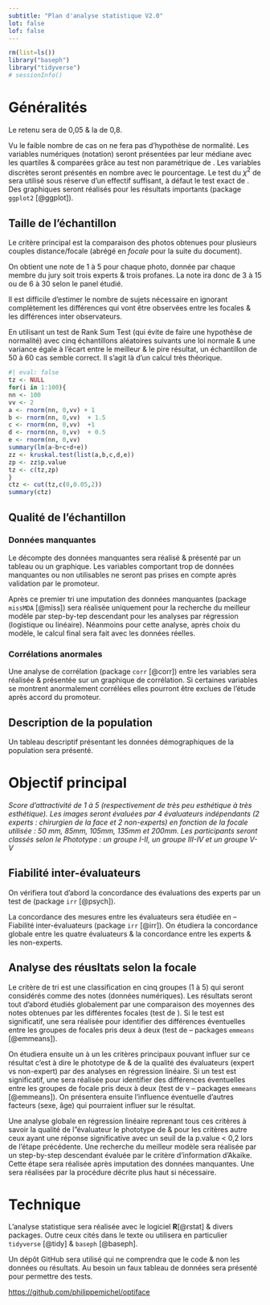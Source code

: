 ```yaml
---
subtitle: "Plan d'analyse statistique V2.0"
lot: false
lof: false
---
```


```r
rm(list=ls())
library("baseph")
library("tidyverse")
# sessionInfo()
```

# Généralités

Le \gls{alpha} retenu sera de 0,05 & la \gls{puissance} de 0,8.

Vu le faible nombre de cas on ne fera pas d'hypothèse de normalité. Les variables numériques (notation) seront présentées par leur médiane avec les quartiles & comparées grâce au test non paramétrique de \textsc{Wilcoxon}. Les variables discrètes seront présentés en nombre avec le pourcentage. Le test du $\chi^2$ de \textsc{Spearman} sera utilisé sous réserve d'un effectif suffisant, à défaut le test exact de \textsc{Fischer}. Des graphiques seront réalisés pour les résultats importants (package `ggplot2` [@ggplot]).



## Taille de l'échantillon

Le critère principal est la comparaison des photos obtenues pour plusieurs couples distance/focale (abrégé en *focale* pour la suite du document).

On obtient une note de 1 à 5 pour chaque photo, donnée par chaque membre du jury soit trois experts & trois profanes. La note ira donc de 3 à 15 ou de 6 à 30 selon le panel étudié. 

Il est difficile d'estimer le nombre de sujets nécessaire en ignorant complètement les différences qui vont être observées entre les focales & les différences inter observateurs. 

En utilisant un test de \gls{kruskal} Rank Sum Test (qui évite de faire une hypothèse de normalité) avec cinq échantillons aléatoires suivants une loi normale & une variance égale à l’écart entre le meilleur & le pire résultat, un échantillon de 50 à 60 cas semble correct. Il s'agit là d'un calcul très théorique.

```r
#| eval: false
tz <- NULL
for(i in 1:100){
nn <- 100
vv <- 2
a <- rnorm(nn, 0,vv) + 1
b <- rnorm(nn, 0,vv)  + 1.5
c <- rnorm(nn, 0,vv)  +1
d <- rnorm(nn, 0,vv)  + 0.5
e <- rnorm(nn, 0,vv)  
summary(lm(a~b+c+d+e))
zz <- kruskal.test(list(a,b,c,d,e))
zp <- zz$p.value
tz <- c(tz,zp)
}
ctz <- cut(tz,c(0,0.05,2))
summary(ctz)
```

## Qualité de l'échantillon

### Données manquantes

Le décompte des données manquantes sera réalisé & présenté par un tableau ou un graphique. Les variables comportant trop de données manquantes ou non utilisables ne seront pas prises en compte après validation par le promoteur.

Après ce premier tri une imputation des données manquantes (package `missMDA` [@miss]) sera réalisée uniquement pour la recherche du meilleur modèle par step-by-tep descendant pour les analyses par régression (logistique ou linéaire). Néanmoins pour cette analyse, après choix du modèle, le calcul final sera fait avec les données réelles. 

### Corrélations anormales

Une analyse de corrélation (package `corr` [@corr]) entre les variables sera réalisée & présentée sur un graphique de corrélation. Si certaines variables se montrent anormalement corrélées elles pourront être exclues de l'étude après accord du promoteur.

## Description de la population

Un tableau descriptif présentant les données démographiques de la population sera présenté.

# Objectif principal

*Score d’attractivité de 1 à 5 (respectivement de très peu esthétique à très esthétique). Les images seront évaluées par 4 évaluateurs indépendants (2 experts : chirurgien de la face et 2 non-experts) en fonction de la focale utilisée : 50 mm, 85mm, 105mm, 135mm et 200mm. Les participants seront classés selon le Phototype \textsc{Fitzpatrick} : un groupe I-II, un groupe III-IV et un groupe V-V*

## Fiabilité inter-évaluateurs

On vérifiera tout d'abord la concordance des évaluations des experts par un test de \gls{fkappa} (package `irr` [@psych]).

La concordance des mesures entre les évaluateurs sera étudiée en \gls{icc} -- Fiabilité inter-évaluateurs (package `irr` [@irr]). On étudiera la concordance globale entre les quatre évaluateurs & la concordance entre les experts & les non-experts.

## Analyse des réusltats selon la focale

Le critère de tri est une classification en cinq groupes (1 à 5) qui seront considérés comme des notes (données numériques). Les résultats seront tout d'abord étudiés globalement par une comparaison des moyennes des notes obtenues par les différentes focales (test de \gls{kruskal}). Si le test est significatif, une \gls{analyse post-hoc} sera réalisée pour identifier des différences éventuelles entre les groupes de focales pris deux à deux (test de \gls{tukey} -- packages `emmeans` [@emmeans]).

On étudiera ensuite un à un les critères principaux pouvant influer sur ce résultat c'est à dire le phototype de \textsc{Fitzpatrick} & de la qualité des évaluateurs (expert vs non-expert) par des analyses en régression linéaire. Si un test est significatif, une \gls{analyse post-hoc} sera réalisée pour identifier des différences éventuelles entre les groupes de focale pris deux à deux (test de v\gls{tukey} -- packages `emmeans` [@emmeans]). On présentera ensuite l'influence éventuelle d'autres facteurs (sexe, âge\dots) qui pourraient influer sur le résultat.  

Une analyse globale en régression linéaire reprenant tous ces critères à savoir la qualité de l"évaluateur le phototype de \textsc{Fitzpatrick}  & pour les critères autre ceux ayant une réponse significative avec un seuil de la p.value \< 0,2 lors de l'étape précédente. Une recherche du meilleur modèle sera réalisée par un step-by-step descendant évaluée par le critère d’information d’Akaike. Cette étape sera réalisée après imputation des données manquantes. Une \gls{analyse post-hoc} sera réalisées par la procédure décrite plus haut si nécessaire.



# Technique {.appendix}

L'analyse statistique sera réalisée avec le logiciel **R**[@rstat] & divers packages. Outre ceux cités dans le texte ou utilisera en particulier `tidyverse` [@tidy] & `baseph` [@baseph].

Un dépôt GitHub sera utilisé qui ne comprendra que le code & non les données ou résultats. Au besoin un faux tableau de données sera présenté pour permettre des tests.

<https://github.com/philippemichel/optiface>

\printglossary

